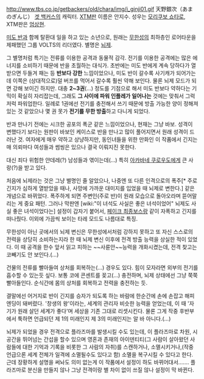 http://www.tbs.co.jp/getbackers/old/chara/img/i_ginji01.gif
天野銀次（あまのぎんじ）
[[겟 백커스]]의 캐릭터. [[XTM]]판 이름은 안지수. 성우는 [[모리쿠보 쇼타로]], XTM판은 [[엄상현]].

[[미도 반]]과 함께 탈환대 일을 하고 있는 소년으로, 원래는 [[무한성]]의 최하층인 로어타운을 제패했던 그룹 VOLTS의 리더였다. 별명은 [[뇌제]].

그 별명처럼 특기는 전류를 이용한 공격과 동물적 감각. 전기를 이용한 공격에는 많은 에너지를 소비하기 때문에 반을 초월하는 대식가. 초반에는 미도 반에게 계속 당하다가 열받으면 두들겨 패는 등 '''반보다 강한''' 느낌이었으나, 미도 반이 갈수록 사기캐가 되어가는데 이쪽은 (상대적으로)덜 버프를 먹어서 갈수록 훨씬 약해 보인다. 물론 뇌제 모드가 되면 강해 보이긴 하지만. 대충 '''2~3권'''(…) 정도를 기점으로 해서 미도 반보다 약하다는 기믹이 확실히 자리잡는데, 그래도 '''그 사이에 파워 인플레가 일어나는''' 것에는 맞춰서 그럭저럭 파워업한다. 일례로 1권에선 전기를 충전해서 쓰기 때문에 방출 가능한 양이 정해져 있는 것 같았으나 몇 권 못가 '''전기를 무한 방출'''하고 다니게 되었다.

반과 만나기 전에는 시크한 공포의 폭군 같은 느낌이었으나, 현재는 그냥 바보. 성격이 변했다기 보다는 원판이 바보인 케이스로 반을 만나고 많이 풀어지면서 원래 성격이 드러난 것. 여자에게 매우 약하고 상냥하지만, 동인녀들을 위한 만화인 이 작품에서 긴지는 매 의뢰마다 여성들과 썸씽은 있으나 결국 이뤄지진 못한다.

대신 죄다 위험한 얀데레(?) 남성들과 엮이는데(…) 특히 [[아카바네 쿠로우도]]에게 큰 사랑(?)을 받고 있다.

처음에 뇌제라는 것은 그냥 별명인 줄 알았으나, 나중엔 또 다른 인격으로의 폭주[* 주로 긴지가 심하게 열받았을 때나, 사망에 가까운 대미지를 입었을 때 뇌제로 변한다.] 같은 개념으로 바뀌었다. 폭주하게 되면 주변인(주로 반)이 원래 모습으로 돌아오라며 뜯어말리는 게 중요 패턴. 그러나 막판엔 [wiki:"이 녀석도 사실은 좋은 녀석이었어" 뇌제도 사실 좋은 녀석이었다는] 설정이 갑자기 붙어서, [[페이크 최종보스]]랑 같이 자폭하고 긴지를 떠나줬다. 이외에 가끔씩 보이는 타레 모드도 나름대로 특징.

무한성이 아닌 곳에서의 뇌제 변신은 무한성에서처럼 강하지 못하고 또 자신 스스로의 전력을 상당히 소비하는지라 한 때 뇌제 변신 이후에 전격 방출 능력을 상실한 적이 있었다. 이 때 공격을 한수 앞서 읽고 피하는 ~~사륜안~~능력을 개화시켰는데, 전격 찾고는 코빼기도 안 보인다.(…)

건물의 전류를 빨아들여 상처를 회복하는(…) 경우도 있다. 힘이 모자라면 외부의 전기를 흡수할 수 있는듯 싶다. 보통 코에 콘센트를 꽂고(…) 충전하며, 뇌제 상태에선 그냥 쭉쭉 빨아들인다. 순식간에 몸의 상처를 회복하고 전력을 충전하는 듯.

결말에선 어거지로 반이 긴지를 승자가 되도록 하는 바람에 한순간에 손에 손잡고 해피엔딩이 돼버렸다. '창생의 왕'이라는, 세계의 관리자 비슷한 능력을 얻었는데, 이 때 '자기가 원래 살던 세계가 좋다'며 세상을 기존 그대로 리셋시킨다. 물론 그게 작중 후반부에서 툭하면 언급되던 제 1의 미래인지 제 3의 미래인지는 알 바 아니다.(…)

뇌제가 되었을 경우 전격으로 플라즈마를 발생시킬 수도 있는데, 이 플라즈마로 차원, 시공간을 뛰어넘는 간섭을 할수 있으며 영혼과 존재의 아이덴티티(그 사람이 살아왔던 사람들에 대한 기억과 기록을 비롯한 그 사람의 자취)를 스캔하거나, 소멸시키거나,(작중 언급으론 세계 전체가 일격에 소멸될수도 있다고 함) 소멸을 복구시킬 수 있다고 한다. 근데 장황하게 설명을 써놔도 의미 없는게 이 작품에서 설정이 하도 바뀌어대서……. 플라즈마로 분신을 만들지 않나 그냥 전격이랑 별 차이 없이 쓰질 않나 설정이 막 바뀐다.
